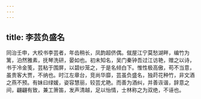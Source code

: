 ```yaml
---
---
---
```

title: 李芸负盛名
---



同治壬申，大校书李芸者，年齿稍长，凤韵超侪偶。僦屋江宁莫愁湖畔，编竹为篱，泊然雅素，抚琴洗研，晏如也。初未知名，吴门秦钟吾过江访艳，赠之以诗，书于冷金笺，芸粘于围屏，以碧纱笼之，于是名倾白下。惟性极高傲，苟不当意，虽贵客大贾，不纳也。时江左章台，竞尚华靡，芸虽负盛名，独莳花种竹，非文酒之燕不预。有妹曰绿媛，姿容慧丽，较芸尤艳。而善为酒纠，并善诙谐，辞意之间，翩翩有致，兼工箫笛，发声清越，足以怡情，士林称之为双绝，不诬也。